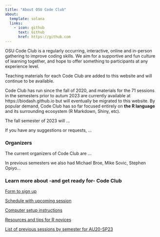 ```yaml
---
title: "About OSU Code Club"
about:
  template: solana
  links:
    - icon: github
      text: Github
      href: https://github.com
---
```


OSU Code Club is a regularly occurring, interactive, online and in-person gathering
to improve coding skills.
We aim for a supportive and fun culture of learning together,
and hope to offer something to participants at any experience level.

Teaching materials for each Code Club are added to this website and will continue
to be available.

Code Club has run since the fall of 2020,
and materials for the 71 sessions in the semesters prior to autum 2023 are
currently available at https://biodash.github.io but will eventually be migrated
to this website.
By popular demand,
Code Club has so far focused entirely on **the R language** and its surrounding
ecosystem (R Markdown, Shiny, etc).

The fall semester of 2023 will ...

If you have any suggestions or requests, ...

### Organizers

The current organizers of Code Club are ...

In previous semesters we also had Michael Broe, Mike Sovic, Stephen Opiyo...

### Learn more about -and get ready for- Code Club

[Form to sign up](https://forms.office.com/r/SgmdwJXEXx)

[Schedule with upcoming session](./pages/schedule.qmd)

[Computer setup instructions](./pages/setup.qmd)

[Resources and tips for R novices](./pages/r_resources.qmd)

[List of previous sessions by semester for AU20-SP23](./pages/previous.qmd)
